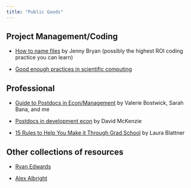```yaml
---
title: "Public Goods"
---
```


## Project Management/Coding

- [How to name files](https://github.com/jennybc/how-to-name-files){target="_blank"} by Jenny Bryan (possibly the highest ROI coding practice you can learn)

- [Good enough practices in scientific computing](https://journals.plos.org/ploscompbiol/article?id=10.1371/journal.pcbi.1005510){target="_blank"}

## Professional

- [Guide to Postdocs in Econ/Management](https://weiyangtham.com/posts/2023-05-26_faq-postdoc-econ/){target="_blank"} by Valerie Bostwick, Sarah Bana, and me 

- [Postdocs in development econ](https://blogs.worldbank.org/impactevaluations/post-docs-development-economics-are-becoming-increasingly-common-advice-those){target="_blank"} by David McKenzie

- [15 Rules to Help You Make it Through Grad School](files/rules_for_grad_school_laurablattner.pdf){target="_blank"} by Laura Blattner

## Other collections of resources

- [Ryan Edwards](http://www.ryanbedwards.com/resources){target="_blank"}

- [Alex Albright](https://www.albrightalex.com/public-goods){target="_blank"}